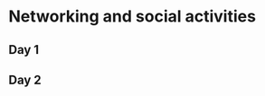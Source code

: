 # Networking and social activities

## Day 1 {#social-day-1 .unnumbered}

## Day 2 {#social-day-2 .unnumbered}
